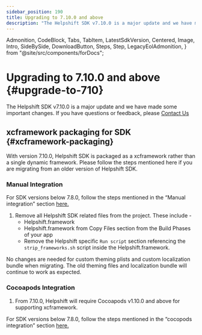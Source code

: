```yaml
---
sidebar_position: 190
title: Upgrading to 7.10.0 and above
description: "The Helpshift SDK v7.10.0 is a major update and we have made some important changes. If you have questions or feedback, please Contact Us"
---
```


  Admonition,
  CodeBlock,
  Tabs,
  TabItem,
  LatestSdkVersion,
  Centered,
  Image,
  Intro,
  SideBySide,
  DownloadButton,
  Steps,
  Step,
  LegacyEolAdmonition,
} from "@site/src/components/forDocs";

<LegacyEolAdmonition />

# Upgrading to 7.10.0 and above {#upgrade-to-710}

<Intro>

The Helpshift SDK v7.10.0 is a major update and we have made some important changes. If you have questions or feedback, please <a href="https://support.helpshift.com/kb/contact/" target="_blank">Contact Us</a>

</Intro>

## xcframework packaging for SDK {#xcframework-packaging}

With version 7.10.0, Helpshift SDK is packaged as a xcframework rather than a single dynamic framework. Please follow the steps mentioned here if you are migrating from an older version of Helpshift SDK.

### Manual Integration

<Admonition type="info" title="Note">

For SDK versions below 7.8.0, follow the steps mentioned in the “Manual integration” section [here.](https://developers.helpshift.com/ios/upgrade-to-78/#framework-packaging)

</Admonition>

1. Remove all Helpshift SDK related files from the project. These include -
   - Helpshift.framework
   - Helpshift.framework from Copy Files section from the Build Phases of your app
   - Remove the Helpshift specific `Run script` section referencing the `strip_frameworks.sh` script inside the Helpshift.framework.

<Admonition type="info" title="Note">

No changes are needed for custom theming plists and custom localization bundle when migrating. The old theming files and localization bundle will continue to work as expected.

</Admonition>

### Cocoapods Integration

1. From 7.10.0, Helpshift will require Cocoapods v1.10.0 and above for supporting xcframework.

<Admonition type="info" title="Note">

For SDK versions below 7.8.0, follow the steps mentioned in the “cocopods integration” section [here.](https://developers.helpshift.com/ios/upgrade-to-78/#framework-packaging)

</Admonition>

